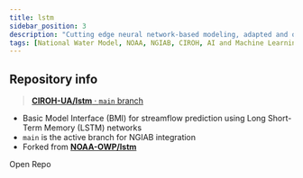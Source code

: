 ```yaml
---
title: lstm
sidebar_position: 3
description: "Cutting edge neural network-based modeling, adapted and optimized for the BMI standard."
tags: [National Water Model, NOAA, NGIAB, CIROH, AI and Machine Learning]
---
```




## Repository info

> [**CIROH-UA/lstm** · `main` branch](https://github.com/CIROH-UA/lstm)

- Basic Model Interface (BMI) for streamflow prediction using Long Short-Term Memory (LSTM) networks
- `main` is the active branch for NGIAB integration
- Forked from [**NOAA-OWP/lstm**](https://github.com/NOAH-OWP/lstm/)

<Link className="button button--primary" to="https://github.com/CIROH-UA/lstm">Open Repo</Link>